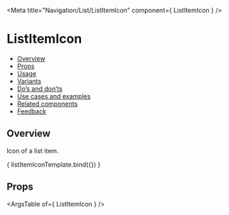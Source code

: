 
<Meta
  title="Navigation/List/ListItemIcon"
  component={ ListItemIcon }
/>

<!--- Component template -->


<!--- Component documentation -->

# ListItemIcon
- [Overview](#overview)
- [Props](#props)
- [Usage](#usage)
- [Variants](#variants)
- [Do’s and don’ts](#dos-and-donts)
- [Use cases and examples](#use-cases-and-examples)
- [Related components](#related-components)
- [Feedback](#feedback)

## Overview
Icon of a list item.

<Canvas>
  <Story name="Overview"
         args={ {prop1: "prop's default value", prop2: "prop's default value"} }>
    { listItemIconTemplate.bind({}) }
  </Story>
</Canvas>

## Props
<ArgsTable of={ ListItemIcon } />
